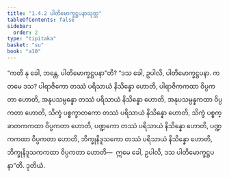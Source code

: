 ```yaml
---
title: "1.4.2 ပါတိမောက္ခဋ္ဌပနာသုတ္တ"
tableOfContents: false
sidebar:
  order: 2
type: "tipitaka"
basket: "su"
book: "a10"
---
```



<DynamicBreadcrumb />

<Division number="32" book="a10" e="ch" v="17" p="312">

<Paragraph number="270" book="a10">
“ကတိ နု ခေါ, ဘန္တေ, ပါတိမောက္ခဋ္ဌပနာ”တိ? “ဒသ ခေါ, ဥပါလိ, ပါတိမောက္ခဋ္ဌပနာ. ကတမေ ဒသ? ပါရာဇိကော တဿံ ပရိသာယံ နိသိန္နော ဟောတိ, ပါရာဇိကကထာ ဝိပ္ပကတာ ဟောတိ, အနုပသမ္ပန္နော တဿံ ပရိသာယံ နိသိန္နော ဟောတိ, အနုပသမ္ပန္နကထာ ဝိပ္ပကတာ ဟောတိ, သိက္ခံ ပစ္စက္ခာတကော တဿံ ပရိသာယံ နိသိန္နော ဟောတိ, သိက္ခံ ပစ္စက္ခာတကကထာ ဝိပ္ပကတာ ဟောတိ, ပဏ္ဍကော တဿံ ပရိသာယံ နိသိန္နော ဟောတိ, ပဏ္ဍကကထာ ဝိပ္ပကတာ ဟောတိ, ဘိက္ခုနိဒူသကော တဿံ ပရိသာယံ နိသိန္နော ဟောတိ, ဘိက္ခုနိဒူသကကထာ ဝိပ္ပကတာ ဟောတိ—  ဣမေ ခေါ, ဥပါလိ, ဒသ ပါတိမောက္ခဋ္ဌပနာ”တိ.

</Paragraph>
</Division>

<Paragraph number="271" type="center" book="a10">
ဒုတိယံ.
</Paragraph>